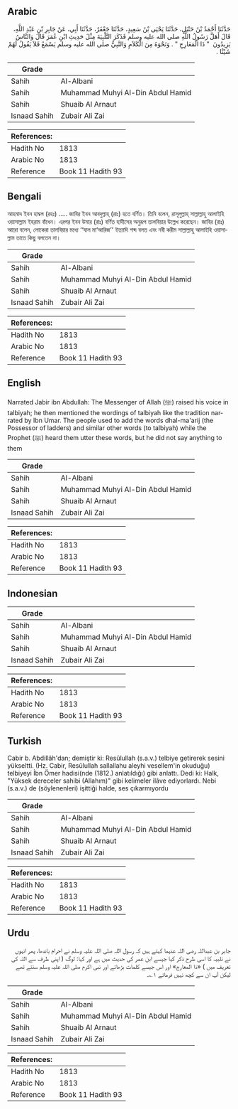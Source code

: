 ## Arabic


<div dir="rtl" lang="ar" style={{fontSize:'larger',backgroundColor:'#f8f9fa',padding:20}}>
حَدَّثَنَا أَحْمَدُ بْنُ حَنْبَلٍ، حَدَّثَنَا يَحْيَى بْنُ سَعِيدٍ، حَدَّثَنَا جَعْفَرٌ، حَدَّثَنَا أَبِي، عَنْ جَابِرِ بْنِ عَبْدِ اللَّهِ، قَالَ أَهَلَّ رَسُولُ اللَّهِ صلى الله عليه وسلم فَذَكَرَ التَّلْبِيَةَ مِثْلَ حَدِيثِ ابْنِ عُمَرَ قَالَ وَالنَّاسُ يَزِيدُونَ ‏ "‏ ذَا الْمَعَارِجِ ‏"‏ ‏.‏ وَنَحْوَهُ مِنَ الْكَلاَمِ وَالنَّبِيُّ صلى الله عليه وسلم يَسْمَعُ فَلاَ يَقُولُ لَهُمْ شَيْئًا ‏.‏
</div>
<div style={{backgroundColor:'#f8f9fa',padding:20, marginBottom: 10}}><table> <thead> <tr> <th>Grade</th> <th></th> </tr> </thead> <tbody> <tr><td>Sahih</td><td>Al-Albani</td></tr><tr><td>Sahih</td><td>Muhammad Muhyi Al-Din Abdul Hamid</td></tr><tr><td>Sahih</td><td>Shuaib Al Arnaut</td></tr><tr><td>Isnaad Sahih</td><td>Zubair Ali Zai</td></tr></tbody></table><table> <thead> <tr> <th>References:</th> <th></th> </tr> </thead> <tbody><tr><td>Hadith No</td><td>1813</td></tr><tr><td>Arabic No</td><td>1813</td></tr><tr><td>Reference</td><td>Book 11 Hadith 93</td></tr></tbody></table></div>

## Bengali


<div dir="ltr" lang="bn" style={{fontSize:'larger',backgroundColor:'#f8f9fa',padding:20}}>
আহমাদ ইবন হাম্বল (রহঃ) ..... জাবির ইবন আবদুল্লাহ্ (রাঃ) হতে বর্ণিত। তিনি বলেন, রাসূলুল্লাহ্ সাল্লাল্লাহু আলাইহি ওয়াসাল্লাম ইহরাম বাঁধেন। এরপর ইবন উমার (রাঃ) বর্ণিত হাদীসের অনুরূপ তালবিয়ার উল্লেখ করেছেন। জাবির (রাঃ) আরো বলেন, লোকেরা তালবিয়ার মধ্যে ‘‘যাল মা‘আরিজ’’ ইত্যাদি শব্দ বলত এবং নবী করীম সাল্লাল্লাহু আলাইহি ওয়াসাল্লাম তাতে কিছু বলতেন না।
</div>
<div style={{backgroundColor:'#f8f9fa',padding:20, marginBottom: 10}}><table> <thead> <tr> <th>Grade</th> <th></th> </tr> </thead> <tbody> <tr><td>Sahih</td><td>Al-Albani</td></tr><tr><td>Sahih</td><td>Muhammad Muhyi Al-Din Abdul Hamid</td></tr><tr><td>Sahih</td><td>Shuaib Al Arnaut</td></tr><tr><td>Isnaad Sahih</td><td>Zubair Ali Zai</td></tr></tbody></table><table> <thead> <tr> <th>References:</th> <th></th> </tr> </thead> <tbody><tr><td>Hadith No</td><td>1813</td></tr><tr><td>Arabic No</td><td>1813</td></tr><tr><td>Reference</td><td>Book 11 Hadith 93</td></tr></tbody></table></div>

## English


<div dir="ltr" lang="en" style={{fontSize:'larger',backgroundColor:'#f8f9fa',padding:20}}>
Narrated Jabir ibn Abdullah: The Messenger of Allah (ﷺ) raised his voice in talbiyah; he then mentioned the wordings of talbiyah like the tradition narrated by Ibn Umar. The people used to add the words dhal-ma'arij (the Possessor of ladders) and similar other words (to talbiyah) while the Prophet (ﷺ) heard them utter these words, but he did not say anything to them
</div>
<div style={{backgroundColor:'#f8f9fa',padding:20, marginBottom: 10}}><table> <thead> <tr> <th>Grade</th> <th></th> </tr> </thead> <tbody> <tr><td>Sahih</td><td>Al-Albani</td></tr><tr><td>Sahih</td><td>Muhammad Muhyi Al-Din Abdul Hamid</td></tr><tr><td>Sahih</td><td>Shuaib Al Arnaut</td></tr><tr><td>Isnaad Sahih</td><td>Zubair Ali Zai</td></tr></tbody></table><table> <thead> <tr> <th>References:</th> <th></th> </tr> </thead> <tbody><tr><td>Hadith No</td><td>1813</td></tr><tr><td>Arabic No</td><td>1813</td></tr><tr><td>Reference</td><td>Book 11 Hadith 93</td></tr></tbody></table></div>

## Indonesian


<div dir="ltr" lang="id" style={{fontSize:'larger',backgroundColor:'#f8f9fa',padding:20}}>

</div>
<div style={{backgroundColor:'#f8f9fa',padding:20, marginBottom: 10}}><table> <thead> <tr> <th>Grade</th> <th></th> </tr> </thead> <tbody> <tr><td>Sahih</td><td>Al-Albani</td></tr><tr><td>Sahih</td><td>Muhammad Muhyi Al-Din Abdul Hamid</td></tr><tr><td>Sahih</td><td>Shuaib Al Arnaut</td></tr><tr><td>Isnaad Sahih</td><td>Zubair Ali Zai</td></tr></tbody></table><table> <thead> <tr> <th>References:</th> <th></th> </tr> </thead> <tbody><tr><td>Hadith No</td><td>1813</td></tr><tr><td>Arabic No</td><td>1813</td></tr><tr><td>Reference</td><td>Book 11 Hadith 93</td></tr></tbody></table></div>

## Turkish


<div dir="ltr" lang="tr" style={{fontSize:'larger',backgroundColor:'#f8f9fa',padding:20}}>
Cabir b. Abdillâh'dan; demiştir ki: Resûlullah (s.a.v.) telbiye getirerek sesini yükseltti. (Hz. Cabir, Resûlullah sallallahu aleyhi vesellem'in okuduğu) telbiyeyi İbn Ömer hadisi(nde (1812.) anlatıldığı) gibi anlattı. Dedi ki: Halk, "Yüksek dereceler sahibi (Allahım)" gibi kelimeler ilâve ediyorlardı. Nebi (s.a.v.) de (söylenenleri) işittiği halde, ses çıkarmıyordu
</div>
<div style={{backgroundColor:'#f8f9fa',padding:20, marginBottom: 10}}><table> <thead> <tr> <th>Grade</th> <th></th> </tr> </thead> <tbody> <tr><td>Sahih</td><td>Al-Albani</td></tr><tr><td>Sahih</td><td>Muhammad Muhyi Al-Din Abdul Hamid</td></tr><tr><td>Sahih</td><td>Shuaib Al Arnaut</td></tr><tr><td>Isnaad Sahih</td><td>Zubair Ali Zai</td></tr></tbody></table><table> <thead> <tr> <th>References:</th> <th></th> </tr> </thead> <tbody><tr><td>Hadith No</td><td>1813</td></tr><tr><td>Arabic No</td><td>1813</td></tr><tr><td>Reference</td><td>Book 11 Hadith 93</td></tr></tbody></table></div>

## Urdu


<div dir="rtl" lang="ur" style={{fontSize:'larger',backgroundColor:'#f8f9fa',padding:20}}>
جابر بن عبداللہ رضی اللہ عنہما کہتے ہیں کہ رسول اللہ صلی اللہ علیہ وسلم نے احرام باندھا، پھر انہوں نے تلبیہ کا اسی طرح ذکر کیا جیسے ابن عمر کی حدیث میں ہے اور کہا: لوگ ( اپنی طرف سے اللہ کی تعریف میں ) «ذا المعارج» اور اس جیسے کلمات بڑھاتے اور نبی اکرم صلی اللہ علیہ وسلم سنتے تھے لیکن آپ ان سے کچھ نہیں فرماتے ۱؎۔
</div>
<div style={{backgroundColor:'#f8f9fa',padding:20, marginBottom: 10}}><table> <thead> <tr> <th>Grade</th> <th></th> </tr> </thead> <tbody> <tr><td>Sahih</td><td>Al-Albani</td></tr><tr><td>Sahih</td><td>Muhammad Muhyi Al-Din Abdul Hamid</td></tr><tr><td>Sahih</td><td>Shuaib Al Arnaut</td></tr><tr><td>Isnaad Sahih</td><td>Zubair Ali Zai</td></tr></tbody></table><table> <thead> <tr> <th>References:</th> <th></th> </tr> </thead> <tbody><tr><td>Hadith No</td><td>1813</td></tr><tr><td>Arabic No</td><td>1813</td></tr><tr><td>Reference</td><td>Book 11 Hadith 93</td></tr></tbody></table></div>